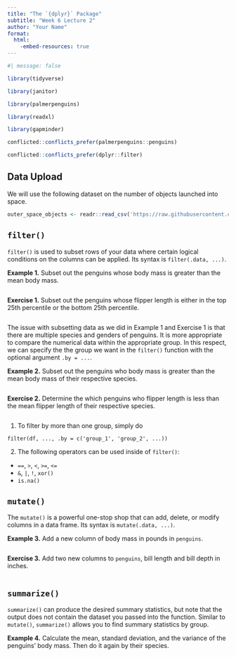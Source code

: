 ```yaml
---
title: "The `{dplyr}` Package"
subtitle: "Week 6 Lecture 2"
author: "Your Name"
format: 
  html:
    -embed-resources: true
---
```


```r
#| message: false

library(tidyverse)

library(janitor)

library(palmerpenguins)

library(readxl)

library(gapminder)

conflicted::conflicts_prefer(palmerpenguins::penguins)

conflicted::conflicts_prefer(dplyr::filter)
```

## Data Upload

We will use the following dataset on the number of objects launched into space.

```r
outer_space_objects <- readr::read_csv('https://raw.githubusercontent.com/rfordatascience/tidytuesday/main/data/2024/2024-04-23/outer_space_objects.csv')
```

## `filter()`

`filter()` is used to subset rows of your data where certain logical conditions on the columns can be applied. Its syntax is `filter(.data, ...)`.

**Example 1.** Subset out the penguins whose body mass is greater than the mean body mass.

```r
```

**Exercise 1.**  Subset out the penguins whose flipper length is either in the top 25th percentile or the bottom 25th percentile.

```r
```

The issue with subsetting data as we did in Example 1 and Exercise 1 is that there are multiple species and genders of penguins. It is more appropriate to compare the numerical data within the appropriate group. In this respect, we can specify the the group we want in the `filter()` function with the optional argument `.by = ...`.

**Example 2.** Subset out the penguins who body mass is greater than the mean body mass of their respective species.

```r
```

**Exercise 2.** Determine the which penguins who flipper length is less than the mean flipper length of their respective species.

```r
```

::: {.callout-note}
1. To filter by more than one group, simply do
```
filter(df, ..., .by = c('group_1', 'group_2', ...))
```

2. The following operators can be used inside of `filter()`:

  * `==`, `>`, `<`, `>=`, `<=`
  * `&`, `|`, `!`, `xor()`
  * `is.na()`
:::

## `mutate()`

The `mutate()` is a powerful one-stop shop that can add, delete, or modify columns in a data frame. Its syntax is `mutate(.data, ...)`.

**Example 3.** Add a new column of body mass in pounds in `penguins`.

```r
```

**Exercise 3.** Add two new columns to `penguins`, bill length and bill depth in inches.

```r
```

## `summarize()`

`summarize()` can produce the desired summary statistics, but note that the output does not contain the dataset you passed into the function. Similar to `mutate()`, `summarize()` allows you to find summary statistics by group.

**Example 4.** Calculate the mean, standard deviation, and the variance of the penguins' body mass. Then do it again by their species.

```r
```

```r
```